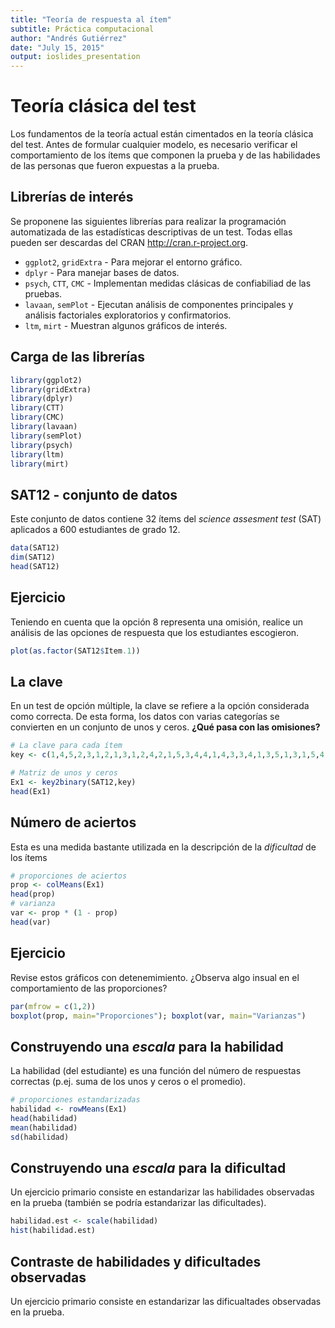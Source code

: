 ```yaml
---
title: "Teoría de respuesta al ítem"
subtitle: Práctica computacional
author: "Andrés Gutiérrez"
date: "July 15, 2015"
output: ioslides_presentation
---
```


# Teoría clásica del test {.build}
<div class="white">
Los fundamentos de la teoría actual están cimentados en la teoría clásica del test. Antes de formular cualquier modelo, es necesario verificar el comportamiento de los ítems que componen la prueba y de las habilidades de las personas que fueron expuestas a la prueba. 
</div>


## Librerías de interés
Se proponene las siguientes librerías para realizar la programación automatizada de las estadísticas descriptivas de un test. Todas ellas pueden ser descardas del CRAN  <http://cran.r-project.org>.


- `ggplot2`, `gridExtra` - Para mejorar el entorno gráfico.
- `dplyr` - Para manejar bases de datos.
- `psych`, `CTT`, `CMC` - Implementan medidas clásicas de confiabiliad de las pruebas.
- `lavaan`, `semPlot` - Ejecutan análisis de componentes principales y análisis factoriales exploratorios y confirmatorios.
- `ltm`, `mirt` - Muestran algunos gráficos de interés.

## Carga de las librerías
```r
library(ggplot2)
library(gridExtra)
library(dplyr)
library(CTT)
library(CMC)
library(lavaan)
library(semPlot)
library(psych)
library(ltm)
library(mirt)
```

## SAT12 - conjunto de datos 
Este conjunto de datos contiene 32 ítems del *science assesment test* (SAT) aplicados a 600 estudiantes de grado 12.

```r
data(SAT12)
dim(SAT12)
head(SAT12)
```

## Ejercicio
Teniendo en cuenta que la opción 8 representa una omisión, realice un análisis de las opciones de respuesta que los estudiantes escogieron.

```r
plot(as.factor(SAT12$Item.1))
```

## La clave 
En un test de opción múltiple, la clave se refiere a la opción considerada como correcta. De esta forma, los datos con varias categorías se convierten en un conjunto de unos y ceros. **¿Qué pasa con las omisiones?**

```r
# La clave para cada ítem
key <- c(1,4,5,2,3,1,2,1,3,1,2,4,2,1,5,3,4,4,1,4,3,3,4,1,3,5,1,3,1,5,4,5)

# Matriz de unos y ceros
Ex1 <- key2binary(SAT12,key)
head(Ex1)
```

## Número de aciertos
Esta es una medida bastante utilizada en la descripción de la *dificultad* de los ítems

```r
# proporciones de aciertos
prop <- colMeans(Ex1)
head(prop)
# varianza
var <- prop * (1 - prop)
head(var)
```

## Ejercicio
Revise estos gráficos con detenemimiento. ¿Observa algo insual en el comportamiento de las proporciones?

```r
par(mfrow = c(1,2))
boxplot(prop, main="Proporciones"); boxplot(var, main="Varianzas")
```

## Construyendo una *escala* para la habilidad
La habilidad (del estudiante) es una función del número de respuestas correctas (p.ej. suma de los unos y ceros o el promedio).

```r
# proporciones estandarizadas
habilidad <- rowMeans(Ex1)
head(habilidad)
mean(habilidad)
sd(habilidad)
```

## Construyendo una *escala* para la dificultad
Un ejercicio primario consiste en estandarizar las habilidades observadas en la prueba (también se podría estandarizar las dificultades).

```r
habilidad.est <- scale(habilidad)
hist(habilidad.est)
```

## Contraste de habilidades y dificultades observadas
Un ejercicio primario consiste en estandarizar las dificualtades observadas en la prueba.
